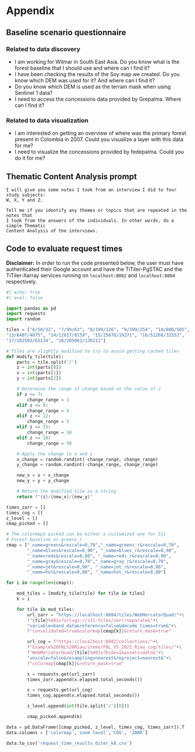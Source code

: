 
# Appendix 

## Baseline scenario questionnaire {#sec-baseline-q}

### Related to data discovery {-}

- I am working for Wilmar in South East Asia. Do you know what is the forest baseline that I should use and where can I find it?
- I have been checking the results of the Soy map we created. Do you know which DEM was used for it? And where can I find it?
- Do you know which DEM is used as the terrain mask when using Sentinel 1 data?
- I need to access the concessions data provided by Grepalma. Where can I find it?

### Related to data visualization {-}

- I am interested on getting an overview of where was the primary forest present in Colombia in 2007. Could you visualize a layer with this data for me?
- I need to visualize the concessions provided by fedepalma. Could you do it for me?

## Thematic Content Analysis prompt {#sec-gpt-prompt}

```
I will give you some notes I took from an interview I did to four study subjects:
W, X, Y and Z.

Tell me if you identify any themes or topics that are repeated in the notes that 
I took from the answers of the individuals. In other words, do a simple Thematic
Content Analysis of the interviews.
```

## Code to evaluate request times {#sec-request-code}

**Disclaimer:** In order to run the code presented below, the user must have authenticated their Google account and have the TiTiler-PgSTAC and the TiTiler-Xarray services running on `localhost:8082` and `localhost:8084` respectively.

```python
#| echo: true
#| eval: false

import pandas as pd
import requests
import random

tiles = ["6/50/32", "7/99/63", "8/199/126", "9/399/254", "10/800/505", "11/1603/1012",  "12/3209/2042", 
"13/6407/4075", "14/12817/8159", "15/25678/16271", "16/51268/32552", 
"17/102503/65134", "18/205062/130211"]

# Tiles are slightly modified to try to avoid getting cached tiles
def modify_tile(tile):
    parts = tile.split('/')
    z = int(parts[0])
    x = int(parts[1])
    y = int(parts[2])

    # Determine the range of change based on the value of z
    if z <= 7:
        change_range = 1
    elif z <= 9:
        change_range = 5
    elif z <= 12:
        change_range = 5
    elif z <= 15:
        change_range = 10
    elif z <= 18:
        change_range = 50

    # Apply the change to x and y
    x_change = random.randint(-change_range, change_range)
    y_change = random.randint(-change_range, change_range)

    new_x = x + x_change
    new_y = y + y_change

    # Return the modified tile as a string
    return f"{z}/{new_x}/{new_y}"

times_zarr = []
times_cog = []
z_level = []
cmap_picked = []

# The colormaps picked can be either a customized one for S11
# Forest baseline or greens_r
cmap = ["_name=greens&rescale=0,70","_name=greens_r&rescale=0,70",
        "_name=blues&rescale=0,90", "_name=blues_r&rescale=0,90",
        "_name=reds&rescale=0,80", "_name=reds_r&rescale=0,80",
        "_name=gray&rescale=0,70","_name=gray_r&rescale=0,70",
        "_name=jet&rescale=0,90", "_name=jet_r&rescale=0,90",
        "_name=hot&rescale=0,80", "_name=hot_r&rescale=0,80"]

for i in range(len(cmap)):

    mod_tiles = [modify_tile(tile) for tile in tiles]
    k = i

    for tile in mod_tiles:
        url_zarr = "https://localhost:8084/tiles/WebMercatorQuad/"+\
        f"{tile}%401x?url=gs://s11-tiles/zarr/separate&"+\
        "variable=band_data&reference=false&decode_times=true&"+\
        f"consolidated=true&colormap{cmap[k]}&return_mask=true"

        url_cog = f"https://localhost:8082/collections/"+\
        f"Example%20FBL%20Riau/items/FBL_V5_2021_Riau_cog/tiles/"+\
        f"WebMercatorQuad/{tile}%401x?bidx=1&assets=data&"+\
        "unscale=false&resampling=nearest&reproject=nearest&"+\
        f"colormap{cmap[k]}&return_mask=true"

        x = requests.get(url_zarr)
        times_zarr.append(x.elapsed.total_seconds())

        x = requests.get(url_cog)
        times_cog.append(x.elapsed.total_seconds())

        z_level.append(int(tile.split('/')[0]))

        cmap_picked.append(k)

data = pd.DataFrame([cmap_picked, z_level, times_cog, times_zarr]).T
data.columns = ['colormap','zoom level','COG', 'ZARR']

data.to_csv('request_time_results_6iter_k8.csv')
```